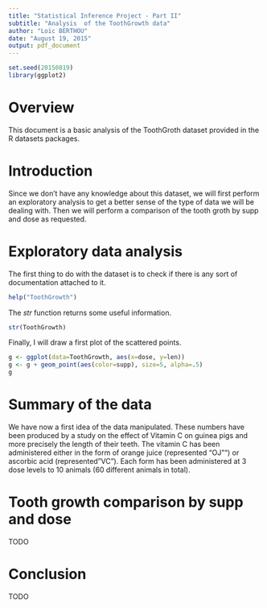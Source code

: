```yaml
---
title: "Statistical Inference Project - Part II"
subtitle: "Analysis  of the ToothGrowth data"
author: "Loïc BERTHOU"
date: "August 19, 2015"
output: pdf_document
---
```


```r
set.seed(20150819)
library(ggplot2)
```

# Overview

This document is a basic analysis of the ToothGroth dataset provided in the R datasets packages.

# Introduction

Since we don't have any knowledge about this dataset, we will first perform an exploratory analysis to get a better sense of the type of data we will be dealing with.
Then we will perform a comparison of the tooth groth by supp and dose as requested.

# Exploratory data analysis

The first thing to do with the dataset is to check if there is any sort of documentation attached to it. 

```r
help("ToothGrowth")
```

The _str_ function returns some useful information.

```r
str(ToothGrowth)
```

Finally, I will draw a first plot of the scattered points.

```r
g <- ggplot(data=ToothGrowth, aes(x=dose, y=len))
g <- g + geom_point(aes(color=supp), size=5, alpha=.5)
g
```

# Summary of the data

We have now a first idea of the data manipulated.
These numbers have been produced by a study on the effect of Vitamin C on guinea pigs and more precisely the length of their teeth.
The vitamin C has been administered either in the form of orange juice (represented "OJ"") or ascorbic acid (represented "VC"). Each form has been administered at 3 dose levels to 10 animals (60 different animals in total).

# Tooth growth comparison by supp and dose

TODO

# Conclusion

TODO
